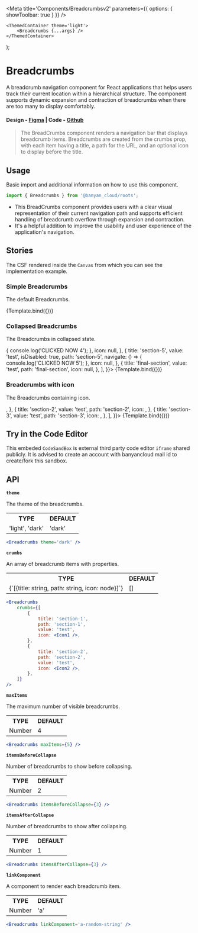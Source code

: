 

<Meta title='Components/Breadcrumbsv2' parameters={{ options: { showToolbar: true } }} />

	<ThemedContainer theme='light'>
		<Breadcrumbs {...args} />
	</ThemedContainer>
);

# Breadcrumbs

A breadcrumb navigation component for React applications that helps users track their current location within a hierarchical structure. The component supports dynamic expansion and contraction of breadcrumbs when there are too many to display comfortably.

#### Design - [Figma](https://www.figma.com/file/e9opoAtQHBo4vFd6u0Co98/Component-Library?type=design&node-id=1-9&mode=design&t=JRLSPAWC13zoSNJn-0) | Code - [Github](https://github.com/banyandata-cloud/roots/tree/main/components/breadcrumbs)

> The BreadCrumbs component renders a navigation bar that displays breadcrumb items. Breadcrumbs are created from the crumbs prop, with each item having a title, a path for the URL, and an optional icon to display before the title.

## Usage

Basic import and additional information on how to use this component.

```js
import { Breadcrumbs } from '@banyan_cloud/roots';
```

-   This BreadCrumbs component provides users with a clear visual representation of their current navigation path and supports efficient handling of breadcrumb overflow through expansion and contraction.
-   It's a helpful addition to improve the usability and user experience of the application's navigation.

## Stories

The CSF rendered inside the `Canvas` from which you can see the implementation example.

### Simple Breadcrumbs

The default Breadcrumbs.

<Canvas>
	<Story
		name='Default Breadcrumbs'
		args={{
			theme: 'light',
			homeTitle: 'Title of the Home',
			crumbs: [
				{
					title: 'section-1',
					value: 'test',
					path: 'section-1',
					icon: null,
				},
				{
					title: 'section-2',
					value: 'test2',
					path: 'section-2',
					icon: null,
				},
			],
		}}>
		{Template.bind({})}
	</Story>
</Canvas>

### Collapsed Breadcrumbs

The Breadcrumbs in collapsed state.

<Canvas>
	<Story
		name='Collapsed Breadcrumbs'
		args={{
			theme: 'light',
			homeTitle: 'Title of the Home',
			crumbs: [
				{
					title: 'section-1',
					value: 'test',
					path: 'section-1',
					icon: null,
				},
				{
					title: 'section-2',
					value: 'test',
					path: 'section-2',
					icon: null,
				},
				{
					title: 'section-3',
					value: 'test',
					path: 'section-3',
					icon: null,
				},
				{
					title: 'section-4',
					value: 'test',
					path: 'section-4',
					navigate: () => {
						console.log('CLICKED NOW 4');
					},
					icon: null,
				},
				{
					title: 'section-5',
					value: 'test',
					isDisabled: true,
					path: 'section-5',
					navigate: () => {
						console.log('CLICKED NOW 5');
					},
					icon: null,
				},
				{
					title: 'final-section',
					value: 'test',
					path: 'final-section',
					icon: null,
				},
			],
		}}>
		{Template.bind({})}
	</Story>
</Canvas>

### Breadcrumbs with icon

The Breadcrumbs containing icon.

<Canvas>
	<Story
		name='Breadcrumbs with icon'
		args={{
			theme: 'light',
			homeTitle: 'Title of the Home',
			crumbs: [
				{
					title: 'section-1',
					value: 'test',
					path: 'section-1',
					icon: <ServerIcon />,
				},
				{
					title: 'section-2',
					value: 'test',
					path: 'section-2',
					icon: <ServerIcon />,
				},
				{
					title: 'section-3',
					value: 'test',
					path: 'section-3',
					icon: <ServerIcon />,
				},
			],
		}}>
		{Template.bind({})}
	</Story>
</Canvas>

## Try in the Code Editor

This embeded `CodeSandBox` is external third party code editor `iframe` shared publicly. It is advised to create an account with banyancloud mail id to create/fork this sandbox.

## API

**`theme`**

The theme of the breadcrumbs.

<table style={{ width: '100%' }}>
	<tr>
		<th style={{ textAlign: 'left', width: '50%' }}>TYPE</th>
		<th style={{ textAlign: 'left', width: '50%' }}>DEFAULT</th>
	</tr>
	<tr>
		<td>'light', 'dark'</td>
		<td>'dark'</td>
	</tr>
</table>

```jsx
<Breadcrumbs theme='dark' />
```

**`crumbs`**

An array of breadcrumb items with properties.

<table style={{ width: '100%' }}>
	<tr>
		<th style={{ textAlign: 'left', width: '50%' }}>TYPE</th>
		<th style={{ textAlign: 'left', width: '50%' }}>DEFAULT</th>
	</tr>
	<tr>
		<td>{`[{title: string, path: string, icon: node}]`}</td>
		<td>[]</td>
	</tr>
</table>

```jsx
<Breadcrumbs
	crumbs={[
		{
			title: 'section-1',
			path: 'section-1',
			value: 'test',
			icon: <Icon1 />,
		},
		{
			title: 'section-2',
			path: 'section-2',
			value: 'test',
			icon: <Icon2 />,
		},
	]}
/>
```

**`maxItems`**

The maximum number of visible breadcrumbs.

<table style={{ width: '100%' }}>
	<tr>
		<th style={{ textAlign: 'left', width: '50%' }}>TYPE</th>
		<th style={{ textAlign: 'left', width: '50%' }}>DEFAULT</th>
	</tr>
	<tr>
		<td>Number</td>
		<td>4</td>
	</tr>
</table>

```jsx
<Breadcrumbs maxItems={5} />
```

**`itemsBeforeCollapse`**

Number of breadcrumbs to show before collapsing.

<table style={{ width: '100%' }}>
	<tr>
		<th style={{ textAlign: 'left', width: '50%' }}>TYPE</th>
		<th style={{ textAlign: 'left', width: '50%' }}>DEFAULT</th>
	</tr>
	<tr>
		<td>Number</td>
		<td>2</td>
	</tr>
</table>

```jsx
<Breadcrumbs itemsBeforeCollapse={3} />
```

**`itemsAfterCollapse`**

Number of breadcrumbs to show after collapsing.

<table style={{ width: '100%' }}>
	<tr>
		<th style={{ textAlign: 'left', width: '50%' }}>TYPE</th>
		<th style={{ textAlign: 'left', width: '50%' }}>DEFAULT</th>
	</tr>
	<tr>
		<td>Number</td>
		<td>1</td>
	</tr>
</table>

```jsx
<Breadcrumbs itemsAfterCollapse={3} />
```

**`linkComponent`**

A component to render each breadcrumb item.

<table style={{ width: '100%' }}>
	<tr>
		<th style={{ textAlign: 'left', width: '50%' }}>TYPE</th>
		<th style={{ textAlign: 'left', width: '50%' }}>DEFAULT</th>
	</tr>
	<tr>
		<td>Number</td>
		<td>'a'</td>
	</tr>
</table>

```jsx
<Breadcrumbs linkComponent='a-random-string' />
```

